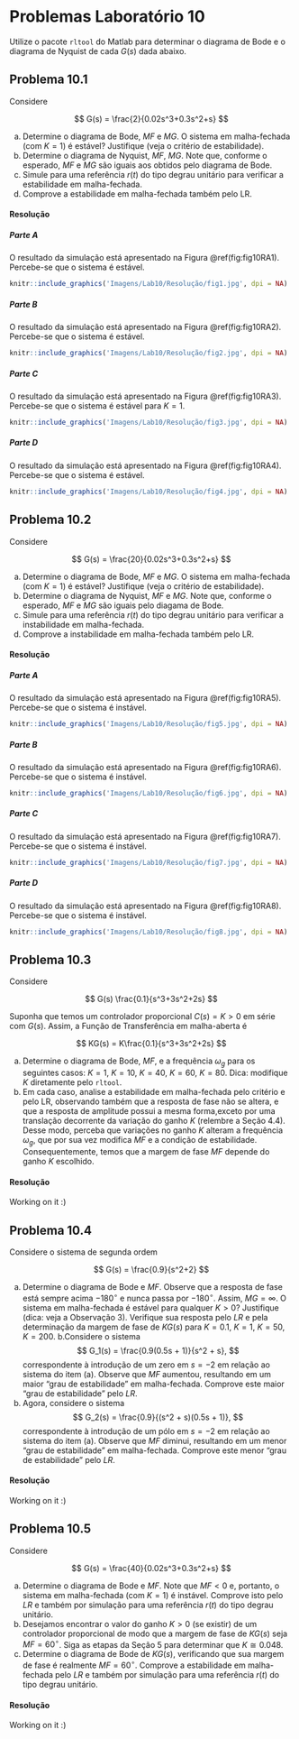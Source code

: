 # Problemas Laboratório 10 {-}

Utilize o pacote `rltool` do Matlab para determinar o diagrama de Bode e o diagrama de Nyquist de cada $G(s)$ dada abaixo.

## Problema 10.1 {-}

Considere

$$
G(s) = \frac{2}{0.02s^3+0.3s^2+s}
$$

a. Determine o diagrama de Bode, *MF* e *MG*. O sistema em malha-fechada (com $K=1$) é estável? Justifique (veja o critério de estabilidade).
b. Determine o diagrama de Nyquist, *MF*, *MG*. Note que, conforme o esperado, *MF* e *MG* são iguais aos obtidos pelo diagrama de Bode.
c. Simule para uma referência $r(t)$ do tipo degrau unitário para verificar a estabilidade em malha-fechada.
d. Comprove a estabilidade em malha-fechada também pelo LR.

#### Resolução {-}

##### Parte A {-}

O resultado da simulação está apresentado na Figura \@ref(fig:fig10RA1). Percebe-se que o sistema é estável.

```r
knitr::include_graphics('Imagens/Lab10/Resolução/fig1.jpg', dpi = NA)
```


##### Parte B {-}

O resultado da simulação está apresentado na Figura \@ref(fig:fig10RA2). Percebe-se que o sistema é estável.

```r
knitr::include_graphics('Imagens/Lab10/Resolução/fig2.jpg', dpi = NA)
```

##### Parte C {-}

O resultado da simulação está apresentado na Figura \@ref(fig:fig10RA3). Percebe-se que o sistema é estável para $K=1$.

```r
knitr::include_graphics('Imagens/Lab10/Resolução/fig3.jpg', dpi = NA)
```

##### Parte D {-}

O resultado da simulação está apresentado na Figura \@ref(fig:fig10RA4). Percebe-se que o sistema é estável.

```r
knitr::include_graphics('Imagens/Lab10/Resolução/fig4.jpg', dpi = NA)
```


## Problema 10.2 {-}

Considere

$$
G(s) = \frac{20}{0.02s^3+0.3s^2+s}
$$

a. Determine o diagrama de Bode, *MF* e *MG*. O sistema em malha-fechada (com $K=1$) é estável? Justifique (veja o critério de estabilidade).
b. Determine o diagrama de Nyquist, *MF* e *MG*. Note que, conforme o esperado, *MF* e *MG* são iguais pelo diagama de Bode.
c. Simule para uma referência $r(t)$ do tipo degrau unitário para verificar a instabilidade em malha-fechada.
d. Comprove a instabilidade em malha-fechada também pelo LR.

#### Resolução {-}

##### Parte A {-}

O resultado da simulação está apresentado na Figura \@ref(fig:fig10RA5). Percebe-se que o sistema é instável.

```r
knitr::include_graphics('Imagens/Lab10/Resolução/fig5.jpg', dpi = NA)
```

##### Parte B {-}

O resultado da simulação está apresentado na Figura \@ref(fig:fig10RA6). Percebe-se que o sistema é instável.

```r
knitr::include_graphics('Imagens/Lab10/Resolução/fig6.jpg', dpi = NA)
```

##### Parte C {-}

O resultado da simulação está apresentado na Figura \@ref(fig:fig10RA7). Percebe-se que o sistema é instável.

```r
knitr::include_graphics('Imagens/Lab10/Resolução/fig7.jpg', dpi = NA)
```

##### Parte D {-}

O resultado da simulação está apresentado na Figura \@ref(fig:fig10RA8). Percebe-se que o sistema é instável.

```r
knitr::include_graphics('Imagens/Lab10/Resolução/fig8.jpg', dpi = NA)
```


## Problema 10.3 {-}

Considere

$$
G(s) \frac{0.1}{s^3+3s^2+2s}
$$

Suponha que temos um controlador proporcional $C(s) = K > 0$ em série com $G(s)$. Assim, a Função de Transferência em malha-aberta é

$$
KG(s) = K\frac{0.1}{s^3+3s^2+2s}
$$

a. Determine o diagrama de Bode, *MF*, e a frequência $\omega_g$ para os seguintes casos: $K=1$, $K=10$, $K=40$, $K=60$, $K=80$. Dica: modifique $K$ diretamente pelo `rltool`.
b.  Em cada caso, analise a estabilidade em malha-fechada pelo critério e pelo LR, observando também que a resposta de fase não se altera, e que a resposta de amplitude possui a mesma forma,exceto por uma translação decorrente da variação do ganho $K$ (relembre a Seção 4.4). Desse modo, perceba que variações no ganho $K$ alteram a frequência $\omega_g$, que por sua vez modifica *MF* e a condição de estabilidade. Consequentemente, temos que a margem de fase *MF* depende do ganho $K$ escolhido.

#### Resolução {-}

Working on it :)



## Problema 10.4 {-}

Considere o sistema de segunda ordem

$$
G(s) = \frac{0.9}{s^2+2}
$$

a. Determine o diagrama de Bode e *MF*. Observe que a resposta de fase está sempre acima $−180^\circ$ e nunca passa por $−180^\circ$. Assim, $MG = \infty$. O sistema em malha-fechada é estável para qualquer $K > 0$? Justifique (dica: veja a Observação 3). Verifique sua resposta pelo *LR* e pela determinação da margem de fase de $KG(s)$ para $K = 0.1$, $K = 1$, $K = 50$, $K = 200$.
b.Considere o sistema
$$
G_1(s) = \frac{0.9(0.5s + 1)}{s^2 + s},
$$
correspondente à introdução de um zero em $s=-2$ em relação ao sistema do item (a). Observe que *MF* aumentou, resultando em um maior “grau de estabilidade” em malha-fechada. Comprove este maior “grau de estabilidade” pelo *LR*.
c. Agora, considere o sistema
$$
G_2(s) = \frac{0.9}{(s^2 + s)(0.5s + 1)},
$$
correspondente à introdução de um pólo em $s = −2$ em relação ao sistema do item (a). Observe que *MF* diminui, resultando em um menor “grau de estabilidade” em malha-fechada. Comprove este menor “grau de estabilidade” pelo *LR*.


#### Resolução {-}

Working on it :)

## Problema 10.5 {-}

Considere

$$
G(s) = \frac{40}{0.02s^3+0.3s^2+s}
$$

a.  Determine o diagrama de Bode e *MF*. Note que $MF < 0$ e, portanto, o sistema em malha-fechada (com $K = 1$) é instável. Comprove isto pelo *LR* e também por simulação para uma referência $r(t)$ do tipo degrau unitário.
b. Desejamos encontrar o valor do ganho $K > 0$ (se existir) de um controlador proporcional de modo que a margem de fase de $KG(s)$ seja $MF = 60^\circ$. Siga as etapas da Seção 5 para determinar que $K \cong 0.048$.
c. Determine o diagrama de Bode de $KG(s)$, verificando que sua margem de fase é realmente $MF = 60^\circ$. Comprove a estabilidade em malha-fechada pelo *LR* e também por simulação para uma referência $r(t)$ do tipo degrau unitário.

#### Resolução {-}

Working on it :)